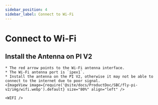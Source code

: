 ```yaml
---
sidebar_position: 4
sidebar_label: Connect to Wi-Fi
---
```




# Connect to Wi-Fi


## Install the Antenna on PI V2

    * The red arrow points to the Wi-Fi antenna interface.
    * The Wi-Fi antenna port is `ipex1`.
    * Install the antenna on the PI V2, otherwise it may not be able to connect to the internet due to poor signal.
    <ImageView image={require('@site/docs/ProductDoc/SBC/fly-pi-v2/img/wifi.webp').default} size="80%" align="left" />  

    <WIFI />
